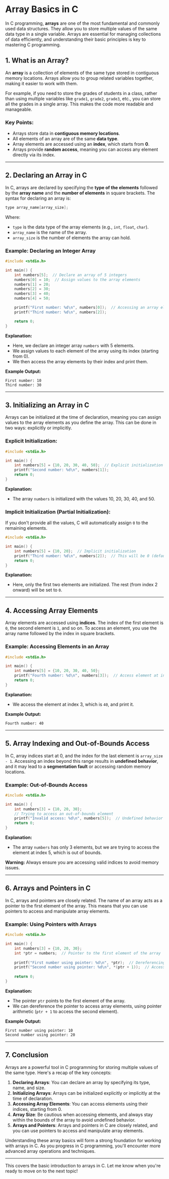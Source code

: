 

# Array Basics in C

In C programming, **arrays** are one of the most fundamental and commonly used data structures. They allow you to store multiple values of the same data type in a single variable. Arrays are essential for managing collections of data efficiently, and understanding their basic principles is key to mastering C programming.

## 1. What is an Array?

An **array** is a collection of elements of the same type stored in contiguous memory locations. Arrays allow you to group related variables together, making it easier to work with them. 

For example, if you need to store the grades of students in a class, rather than using multiple variables like `grade1`, `grade2`, `grade3`, etc., you can store all the grades in a single array. This makes the code more readable and manageable.

### Key Points:
- Arrays store data in **contiguous memory locations**.
- All elements of an array are of the same **data type**.
- Array elements are accessed using an **index**, which starts from **0**.
- Arrays provide **random access**, meaning you can access any element directly via its index.

---

## 2. Declaring an Array in C

In C, arrays are declared by specifying the **type of the elements** followed by the **array name** and the **number of elements** in square brackets. The syntax for declaring an array is:

```c
type array_name[array_size];
```

Where:
- `type` is the data type of the array elements (e.g., `int`, `float`, `char`).
- `array_name` is the name of the array.
- `array_size` is the number of elements the array can hold.

### Example: Declaring an Integer Array

```c
#include <stdio.h>

int main() {
    int numbers[5];  // Declare an array of 5 integers
    numbers[0] = 10;  // Assign values to the array elements
    numbers[1] = 20;
    numbers[2] = 30;
    numbers[3] = 40;
    numbers[4] = 50;

    printf("First number: %d\n", numbers[0]);  // Accessing an array element
    printf("Third number: %d\n", numbers[2]);

    return 0;
}
```

**Explanation:**
- Here, we declare an integer array `numbers` with 5 elements.
- We assign values to each element of the array using its index (starting from 0).
- We then access the array elements by their index and print them.

**Example Output:**

```
First number: 10
Third number: 30
```

---

## 3. Initializing an Array in C

Arrays can be initialized at the time of declaration, meaning you can assign values to the array elements as you define the array. This can be done in two ways: explicitly or implicitly.

### Explicit Initialization:

```c
#include <stdio.h>

int main() {
    int numbers[5] = {10, 20, 30, 40, 50};  // Explicit initialization
    printf("Second number: %d\n", numbers[1]);
    return 0;
}
```

**Explanation:**
- The array `numbers` is initialized with the values 10, 20, 30, 40, and 50.

### Implicit Initialization (Partial Initialization):

If you don't provide all the values, C will automatically assign `0` to the remaining elements.

```c
#include <stdio.h>

int main() {
    int numbers[5] = {10, 20};  // Implicit initialization
    printf("Third number: %d\n", numbers[2]);  // This will be 0 (default value)
    return 0;
}
```

**Explanation:**
- Here, only the first two elements are initialized. The rest (from index 2 onward) will be set to `0`.

---

## 4. Accessing Array Elements

Array elements are accessed using **indices**. The index of the first element is `0`, the second element is `1`, and so on. To access an element, you use the array name followed by the index in square brackets.

### Example: Accessing Elements in an Array

```c
#include <stdio.h>

int main() {
    int numbers[5] = {10, 20, 30, 40, 50};
    printf("Fourth number: %d\n", numbers[3]);  // Access element at index 3
    return 0;
}
```

**Explanation:**
- We access the element at index 3, which is `40`, and print it.

**Example Output:**

```
Fourth number: 40
```

---

## 5. Array Indexing and Out-of-Bounds Access

In C, array indices start at 0, and the index for the last element is `array_size - 1`. Accessing an index beyond this range results in **undefined behavior**, and it may lead to a **segmentation fault** or accessing random memory locations.

### Example: Out-of-Bounds Access

```c
#include <stdio.h>

int main() {
    int numbers[3] = {10, 20, 30};
    // Trying to access an out-of-bounds element
    printf("Invalid access: %d\n", numbers[5]);  // Undefined behavior
    return 0;
}
```

**Explanation:**
- The array `numbers` has only 3 elements, but we are trying to access the element at index 5, which is out of bounds.

**Warning:** Always ensure you are accessing valid indices to avoid memory issues.

---

## 6. Arrays and Pointers in C

In C, arrays and pointers are closely related. The name of an array acts as a pointer to the first element of the array. This means that you can use pointers to access and manipulate array elements.

### Example: Using Pointers with Arrays

```c
#include <stdio.h>

int main() {
    int numbers[3] = {10, 20, 30};
    int *ptr = numbers;  // Pointer to the first element of the array
    
    printf("First number using pointer: %d\n", *ptr);  // Dereferencing the pointer
    printf("Second number using pointer: %d\n", *(ptr + 1));  // Accessing next element
    
    return 0;
}
```

**Explanation:**
- The pointer `ptr` points to the first element of the array.
- We can dereference the pointer to access array elements, using pointer arithmetic (`ptr + 1` to access the second element).

**Example Output:**

```
First number using pointer: 10
Second number using pointer: 20
```

---

## 7. Conclusion

Arrays are a powerful tool in C programming for storing multiple values of the same type. Here's a recap of the key concepts:

1. **Declaring Arrays**: You can declare an array by specifying its type, name, and size.
2. **Initializing Arrays**: Arrays can be initialized explicitly or implicitly at the time of declaration.
3. **Accessing Array Elements**: You can access elements using their indices, starting from 0.
4. **Array Size**: Be cautious when accessing elements, and always stay within the bounds of the array to avoid undefined behavior.
5. **Arrays and Pointers**: Arrays and pointers in C are closely related, and you can use pointers to access and manipulate array elements.

Understanding these array basics will form a strong foundation for working with arrays in C. As you progress in C programming, you'll encounter more advanced array operations and techniques. 

---

This covers the basic introduction to arrays in C. Let me know when you're ready to move on to the next topic!